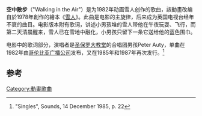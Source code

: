 '''空中散步'''（"Walking in the Air"）是{{link-en|霍华德·布莱克|Howard Blake}}为1982年动画雪人创作的歌曲，該動畫改编自{{link-en|雷蒙德·布雷格斯|Raymond Briggs}}於1978年創作的繪本《[[雪人_(繪本)|雪人]]》。此曲是电影的主旋律，后来成为英国电视台经年不衰的曲目。电影版本附有歌词，讲述小男孩堆的雪人带他在午夜玩耍、飞行，而第二天清晨醒来，雪人已在雪地中融化，小男孩只留下一条它送给他的蓝色围巾。

电影中的歌词部分，演唱者是[[圣保罗大教堂|圣保罗大教堂]]的合唱团男孩Peter Auty，单曲在1982年由[[哥伦比亚广播公司|哥伦比亚广播公司]]发布，又在1985年和1987年再次发行。<ref>"Singles", Sounds, 14 December 1985, p. 22</ref>

==参考==

[[Category:動畫歌曲|Category:動畫歌曲]]